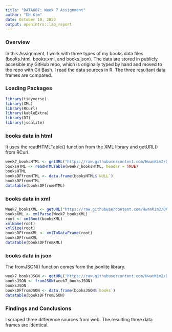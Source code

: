 ```yaml
---
title: "DATA607: Week 7 Assignment"
author: "DH Kim"
date: October 10, 2020
output: openintro::lab_report
---
```

### Overview
In this Assignment, I work with three types of my books data files (books.html, books.xml, and books.json). The data are stored in publicly accesible my GitHub repo, which is originally typed by hand and moved to the repo with Git Bash. I read the data sources in R. The three resultant data frames are compared.

### Loading Packages

```r
library(tidyverse)
library(XML)
library(RCurl)
library(kableExtra)
library(DT)
library(jsonlite)
```

### books data in html

It uses the readHTMLTable() function from the XML library and getURL() from RCurl.

```r
week7_booksHTML <- getURL("https://raw.githubusercontent.com/HwanKim2/DATA607/master/Week7Assignment/books.html")
booksHTML <- readHTMLTable(week7_booksHTML, header = TRUE)
booksHTML
booksDFfromHTML <- data.frame(booksHTML$`NULL`)
booksDFfromHTML
datatable(booksDFfromHTML)
```

### books data in xml

```r
Week7_booksXML <- getURL("https://raw.githubusercontent.com/HwanKim2/DATA607/master/Week7Assignment/books.xml")
booksXML <- xmlParse(Week7_booksXML)
root <- xmlRoot(booksXML)
xmlName(root)
xmlSize(root)
booksDFfromXML <- xmlToDataFrame(root)
booksDFfromXML
datatable(booksDFfromXML)
```

### books data in json

The fromJSON() function comes form the jsonlite library.

```r
week7_booksJSON <- getURL("https://raw.githubusercontent.com/HwanKim2/DATA607/master/Week7Assignment/books.json")
booksJSON <- fromJSON(week7_booksJSON)
booksJSON
booksDFfromJSON <- data.frame(booksJSON$`books`)
datatable(booksDFfromJSON)
```

### Findings and Conclusions

I scraped three difference sources from web. The resulting three data frames are identical.

